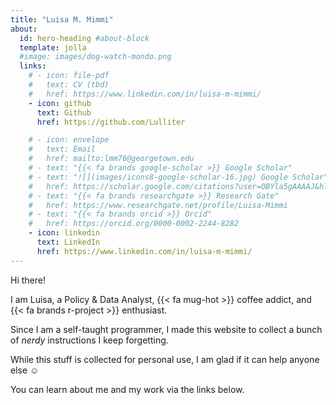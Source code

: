 ```yaml
---
title: "Luisa M. Mimmi"
about:
  id: hero-heading #about-block 
  template: jolla
  #image: images/dog-watch-mondo.png
  links:
    # - icon: file-pdf
    #   text: CV (tbd)
    #   href: https://www.linkedin.com/in/luisa-m-mimmi/  
    - icon: github
      text: Github
      href: https://github.com/Lulliter

    # - icon: envelope
    #   text: Email
    #   href: mailto:lmm76@georgetown.edu
    # - text: "{{< fa brands google-scholar >}} Google Scholar"
    # - text: "![](images/icons8-google-scholar-16.jpg) Google Scholar"
    #   href: https://scholar.google.com/citations?user=OBYla5gAAAAJ&hl=en&oi=ao
    # - text: "{{< fa brands researchgate >}} Research Gate"
    #   href: https://www.researchgate.net/profile/Luisa-Mimmi
    # - text: "{{< fa brands orcid >}} Orcid"
    #   href: https://orcid.org/0000-0002-2244-8282
    - icon: linkedin
      text: LinkedIn
      href: https://www.linkedin.com/in/luisa-m-mimmi/    
---
```


:::{#hero-heading}

Hi there!

I am Luisa, a Policy & Data Analyst, {{< fa mug-hot >}}  coffee addict, and {{< fa brands r-project >}}  enthusiast. 

Since I am a self-taught programmer, I made this website to collect a bunch of *nerdy* instructions I keep forgetting. 

While this stuff is collected for personal use, I am glad if it can help anyone else ☺️

You can learn about me and my work via the links below.

 
:::


 
